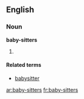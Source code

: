 ==English==

===Noun===
'''baby-sitters'''

# {{plural of|[[baby-sitter]]}}

====Related terms====
*[[babysitter]]

[[ar:baby-sitters]]
[[fr:baby-sitters]]